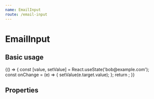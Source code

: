 ```yaml
---
name: EmailInput
route: /email-input
---
```



# EmailInput


## Basic usage

<Playground>
    {() => {
        const [value, setValue] = React.useState('bob@example.com');
        const onChange = (e) => {
            setValue(e.target.value);
        };
        return <EmailInput onChange={onChange} value={value} name={'email'} />;
   }}
</Playground>


## Properties

<Props of={EmailInput} />
